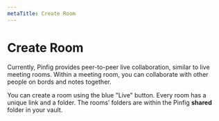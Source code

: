 ```yaml
---
metaTitle: Create Room
---
```


# Create Room

Currently, Pinfig provides peer-to-peer live collaboration, similar to live meeting rooms. Within a meeting room, you can collaborate with other people on bords and notes together.

You can create a room using the blue "Live" button. Every room has a unique link and a folder. The rooms’ folders are within the Pinfig **shared** folder in your vault.
